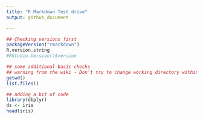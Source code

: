 ```yaml
---
title: "R Markdown Test drive"
output: github_document 

---
```


```r
## Checking versions first
packageVersion("rmarkdown")
R.version.string
#RStudio.Version()$version

## some additional basic checks
## warning from the wiki - Don’t try to change working directory within an R Markdown document. Just don’t. See knitr FAQ #5. That is all. -
getwd()
list.files()
```
```r
## adding a bit of code
library(dbplyr)
ds <- iris
head(iris)
```

